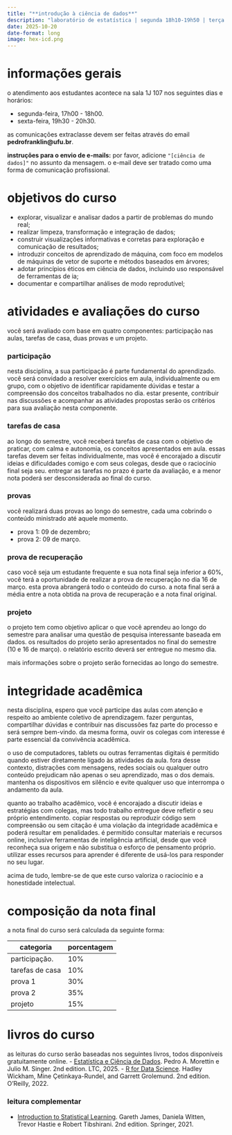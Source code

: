 ```yaml
---
title: "**introdução à ciência de dados**"
description: "laboratório de estatística | segunda 18h10-19h50 | terça 20h50-22h30"
date: 2025-10-20
date-format: long
image: hex-icd.png
---
```


# informações gerais

o atendimento aos estudantes acontece na sala 1J 107 nos seguintes dias e horários:

-   segunda-feira, 17h00 - 18h00.
-   sexta-feira, 19h30 - 20h30.

as comunicações extraclasse devem ser feitas através do email **pedrofranklin@ufu.br**.

**instruções para o envio de e-mails:** por favor, adicione `"[ciência de dados]"` no assunto da mensagem. o e-mail deve ser tratado como uma forma de comunicação profissional.

# objetivos do curso

-  explorar, visualizar e analisar dados a partir de problemas do mundo real;
-  realizar limpeza, transformação e integração de dados;
-  construir visualizações informativas e corretas para exploração e comunicação de resultados;
-  introduzir conceitos de aprendizado de máquina, com foco em modelos de máquinas de vetor de suporte e métodos baseados em árvores;
-  adotar princípios éticos em ciência de dados, incluindo uso responsável de ferramentas de ia;
-  documentar e compartilhar análises de modo reprodutível;

# atividades e avaliações do curso

você será avaliado com base em quatro componentes: participação nas aulas, tarefas de casa, duas provas e um projeto.

### participação

nesta disciplina, a sua participação é parte fundamental do aprendizado. você será convidado a resolver exercícios em aula, individualmente ou em grupo, com o objetivo de identificar rapidamente dúvidas e testar a compreensão dos conceitos trabalhados no dia. estar presente, contribuir nas discussões e acompanhar as atividades propostas serão os critérios para sua avaliação nesta componente.

### tarefas de casa

ao longo do semestre, você receberá tarefas de casa com o objetivo de praticar, com calma e autonomia, os conceitos apresentados em aula. essas tarefas devem ser feitas individualmente, mas você é encorajado a discutir ideias e dificuldades comigo e com seus colegas, desde que o raciocínio final seja seu. entregar as tarefas no prazo é parte da avaliação, e a menor nota poderá ser desconsiderada ao final do curso.

### provas

você realizará duas provas ao longo do semestre, cada uma cobrindo o conteúdo ministrado até aquele momento.

-  prova 1: 09 de dezembro;
-  prova 2: 09 de março.

### prova de recuperação

caso você seja um estudante frequente e sua nota final seja inferior a 60%, você terá a oportunidade de realizar a prova de recuperação no dia 16 de março. esta prova abrangerá todo o conteúdo do curso. a nota final será a média entre a nota obtida na prova de recuperação e a nota final original.

### projeto

o projeto tem como objetivo aplicar o que você aprendeu ao longo do semestre para analisar uma questão de pesquisa interessante baseada em dados. os resultados do projeto serão apresentados no final do semestre (10 e 16 de março). o relatório escrito deverá ser entregue no mesmo dia.

mais informações sobre o projeto serão fornecidas ao longo do semestre.


# integridade acadêmica

nesta disciplina, espero que você participe das aulas com atenção e respeito ao ambiente coletivo de aprendizagem. fazer perguntas, compartilhar dúvidas e contribuir nas discussões faz parte do processo e será sempre bem-vindo. da mesma forma, ouvir os colegas com interesse é parte essencial da convivência acadêmica.

o uso de computadores, tablets ou outras ferramentas digitais é permitido quando estiver diretamente ligado às atividades da aula. fora desse contexto, distrações com mensagens, redes sociais ou qualquer outro conteúdo prejudicam não apenas o seu aprendizado, mas o dos demais. mantenha os dispositivos em silêncio e evite qualquer uso que interrompa o andamento da aula.

quanto ao trabalho acadêmico, você é encorajado a discutir ideias e estratégias com colegas, mas todo trabalho entregue deve refletir o seu próprio entendimento. copiar respostas ou reproduzir código sem compreensão ou sem citação é uma violação da integridade acadêmica e poderá resultar em penalidades. é permitido consultar materiais e recursos online, inclusive ferramentas de inteligência artificial, desde que você reconheça sua origem e não substitua o esforço de pensamento próprio. utilizar esses recursos para aprender é diferente de usá-los para responder no seu lugar.

acima de tudo, lembre-se de que este curso valoriza o raciocínio e a honestidade intelectual. 

# composição da nota final

a nota final do curso será calculada da seguinte forma:

::: {style="margin-left: auto; margin-right: auto;"}
| categoria                | porcentagem |
|--------------------------|-------------|
| participação.            | 10%         |
| tarefas de casa          | 10%         |
| prova 1                  | 30%         |
| prova 2                  | 35%         |
| projeto                  | 15%         |
:::



# livros do curso

as leituras do curso serão baseadas nos seguintes livros, todos disponíveis gratuitamente online.
-  [Estatística e Ciência de Dados](https://www.ime.usp.br/~pam/cdadosf3.pdf). Pedro A. Morettin e Julio M. Singer. 2nd edition. LTC, 2025.
- [R for Data Science](https://pt.r4ds.hadley.nz/). Hadley Wickham, Mine Çetinkaya-Rundel, and Garrett Grolemund. 2nd edition. O’Reilly, 2022.  

### leitura complementar

-  [Introduction to Statistical Learning](https://www.statlearning.com/). Gareth James, Daniela Witten, Trevor Hastie e Robert Tibshirani. 2nd edition. Springer, 2021.
